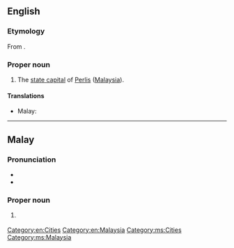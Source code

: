 ==English==

===Etymology===
From {{etyl|ms|en}} {{term|Kangar|lang=ms}}.

===Proper noun===
{{en-proper noun}}

# The [[state capital]] of [[Perlis]] ([[Malaysia]]).

====Translations====
{{trans-top|capital of Perlis}}
* Malay: {{t-|ms|Kangar}}
{{trans-mid}}
{{trans-bottom}}

[[Category:en:Cities]]
[[Category:en:Malaysia]]

----

==Malay==

===Pronunciation===
* {{IPA|/kaŋa(r)/|lang=ms}}
* {{rhymes|aŋa(r)|ŋa(r)|a(r)|lang=ms}}

===Proper noun===
{{head|ms|proper noun}}

# {{l|en|Kangar}} {{qualifier|capital of Perlis}}

[[Category:ms:Cities]]
[[Category:ms:Malaysia]]